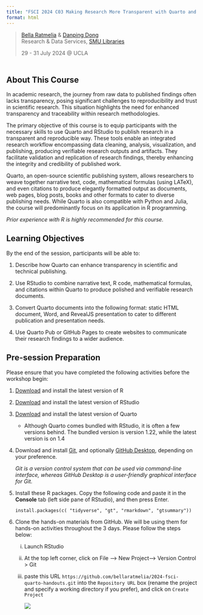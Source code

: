 ```yaml
---
title: "FSCI 2024 C03 Making Research More Transparent with Quarto and RStudio"
format: html
---
```


> [Bella Ratmelia](https://bellaratmelia.github.io/) & [Danping Dong](https://www.linkedin.com/in/danping-dong-6945a659/)\
> Research & Data Services, [SMU Libraries](https://library.smu.edu.sg/)
>
> 29 - 31 July 2024 \@ UCLA

::: {#spacing style="margin-top: 50px;"}
:::

## About This Course

In academic research, the journey from raw data to published findings often lacks transparency, posing significant challenges to reproducibility and trust in scientific research. This situation highlights the need for enhanced transparency and traceability within research methodologies.

The primary objective of this course is to equip participants with the necessary skills to use Quarto and RStudio to publish research in a transparent and reproducible way. These tools enable an integrated research workflow encompassing data cleaning, analysis, visualization, and publishing, producing verifiable research outputs and artifacts. They facilitate validation and replication of research findings, thereby enhancing the integrity and credibility of published work.

Quarto, an open-source scientific publishing system, allows researchers to weave together narrative text, code, mathematical formulas (using LATeX), and even citations to produce elegantly formatted output as documents, web pages, blog posts, books and other formats to cater to diverse publishing needs. While Quarto is also compatible with Python and Julia, the course will predominantly focus on its application in R programming.

::: callout-note
*Prior experience with R is highly recommended for this course.*
:::

## Learning Objectives

By the end of the session, participants will be able to:

1.  Describe how Quarto can enhance transparency in scientific and technical publishing.

2.  Use RStudio to combine narrative text, R code, mathematical formulas, and citations within Quarto to produce polished and verifiable research documents.

3.  Convert Quarto documents into the following format: static HTML document, Word, and RevealJS presentation to cater to different publication and presentation needs.

4.  Use Quarto Pub or GitHub Pages to create websites to communicate their research findings to a wider audience.

## Pre-session Preparation

Please ensure that you have completed the following activities before the workshop begin:

1.  [Download](https://posit.co/download/rstudio-desktop/) and install the latest version of R

2.  [Download](https://posit.co/download/rstudio-desktop/) and install the latest version of RStudio

3.  [Download](https://quarto.org/docs/download/index.html) and install the latest version of Quarto

    -   Although Quarto comes bundled with RStudio, it is often a few versions behind. The bundled version is version 1.22, while the latest version is on 1.4

4.  Download and install [Git](https://git-scm.com/downloads), and optionally [GitHub Desktop](https://desktop.github.com/download/), depending on your preference.

    *Git is a version control system that can be used via command-line interface, whereas GitHub Desktop is a user-friendly graphical interface for Git.*

5.  Install these R packages. Copy the following code and paste it in the **Console** tab (left side pane of RStudio), and then press Enter.

    `install.packages(c( "tidyverse", "gt", "rmarkdown", "gtsummary"))`

6.  Clone the hands-on materials from GitHub. We will be using them for hands-on activities throughout the 3 days. Please follow the steps below:

    i.  Launch RStudio

    ii. At the top left corner, click on File –\> New Project–\> Version Control \> Git

    iii. paste this URL `https://github.com/bellaratmelia/2024-fsci-quarto-handouts.git` into the `Repository URL` box (rename the project and specify a working directory if you prefer), and click on `Create Project`

         ![](images/clone_git_repo.PNG)
